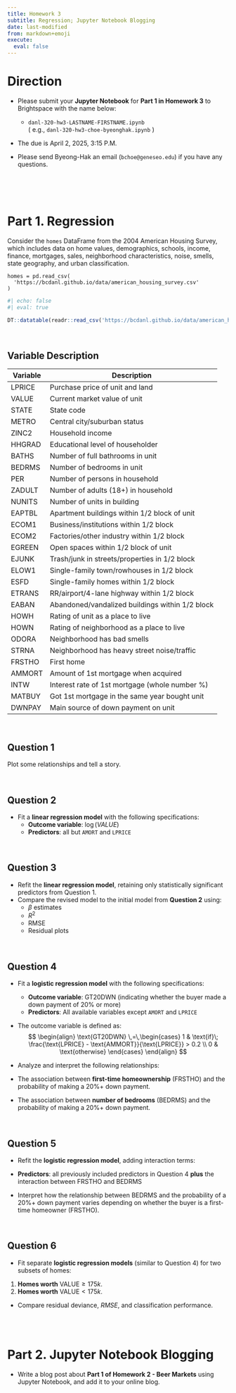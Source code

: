 ```yaml
---
title: Homework 3
subtitle: Regression; Jupyter Notebook Blogging
date: last-modified
from: markdown+emoji
execute: 
  eval: false
---
```


# Direction

- Please submit your **Jupyter Notebook** for **Part 1 in Homework 3** to Brightspace with the name below:

  - `danl-320-hw3-LASTNAME-FIRSTNAME.ipynb`\
  ( e.g., `danl-320-hw3-choe-byeonghak.ipynb` )

- The due is April 2, 2025, 3:15 P.M.

- Please send Byeong-Hak an email (`bchoe@geneseo.edu`) if you have any questions.

<br><br><br>




# Part 1. Regression

Consider the `homes` DataFrame from the 2004 American Housing Survey, which includes data on home values, demographics, schools, income, finance, mortgages, sales, neighborhood characteristics, noise, smells, state geography, and urban classification.

```.python
homes = pd.read_csv(
  'https://bcdanl.github.io/data/american_housing_survey.csv'
)
```


```r
#| echo: false
#| eval: true

DT::datatable(readr::read_csv('https://bcdanl.github.io/data/american_housing_survey.csv'))
```


<br>

## Variable Description

| Variable | Description |
|----------|------------|
| LPRICE  | Purchase price of unit and land |
| VALUE   | Current market value of unit |
| STATE   | State code |
| METRO   | Central city/suburban status |
| ZINC2   | Household income |
| HHGRAD  | Educational level of householder |
| BATHS   | Number of full bathrooms in unit |
| BEDRMS  | Number of bedrooms in unit |
| PER     | Number of persons in household |
| ZADULT  | Number of adults (18+) in household |
| NUNITS  | Number of units in building |
| EAPTBL  | Apartment buildings within 1/2 block of unit |
| ECOM1   | Business/institutions within 1/2 block |
| ECOM2   | Factories/other industry within 1/2 block |
| EGREEN  | Open spaces within 1/2 block of unit |
| EJUNK   | Trash/junk in streets/properties in 1/2 block |
| ELOW1   | Single-family town/rowhouses in 1/2 block |
| ESFD    | Single-family homes within 1/2 block |
| ETRANS  | RR/airport/4-lane highway within 1/2 block |
| EABAN   | Abandoned/vandalized buildings within 1/2 block |
| HOWH    | Rating of unit as a place to live |
| HOWN    | Rating of neighborhood as a place to live |
| ODORA   | Neighborhood has bad smells |
| STRNA   | Neighborhood has heavy street noise/traffic |
| FRSTHO  | First home |
| AMMORT  | Amount of 1st mortgage when acquired |
| INTW    | Interest rate of 1st mortgage (whole number %) |
| MATBUY  | Got 1st mortgage in the same year bought unit |
| DWNPAY  | Main source of down payment on unit |

<br>


## Question 1
Plot some relationships and tell a story.

<br>

## Question 2
- Fit a **linear regression model** with the following specifications:
  - **Outcome variable**: $\log(VALUE)$
  - **Predictors**: all but `AMORT` and `LPRICE`

<br>

## Question 3
- Refit the **linear regression model**, retaining only statistically significant predictors from Question 1. 
- Compare the revised model to the initial model from **Question 2** using:
	-	$\beta$ estimates
	-	$R^2$
	-	RMSE
	-	Residual plots

<br>

## Question 4
- Fit a **logistic regression model** with the following specifications:
  - **Outcome variable**: $\text{GT20DWN}$ (indicating whether the buyer made a down payment of 20% or more)
  - **Predictors**: All available variables except `AMORT` and `LPRICE`

- The outcome variable is defined as:
$$
\begin{align}
\text{GT20DWN} \,=\,\begin{cases}
1 & \text{if}\; \frac{\text{LPRICE} - \text{AMMORT}}{\text{LPRICE}} > 0.2 \\
0 & \text{otherwise}
\end{cases}
\end{align}
$$

-	Analyze and interpret the following relationships:
  - The association between **first-time homeownership** ($\text{FRSTHO}$) and the probability of making a 20%+ down payment.
  - The association between **number of bedrooms** ($\text{BEDRMS}$) and the probability of making a 20%+ down payment.

<br>



## Question 5
-	Refit the **logistic regression model**, adding interaction terms:
  - **Predictors**: all previously included predictors in Question 4 **plus** the interaction between $\text{FRSTHO}$ and $\text{BEDRMS}$

- Interpret how the relationship between BEDRMS and the probability of a 20%+ down payment varies depending on whether the buyer is a first-time homeowner ($\text{FRSTHO}$). 

<br>



## Question 6
-	Fit separate **logistic regression models** (similar to Question 4) for two subsets of homes:
  1. **Homes worth** $\text{VALUE} \geq 175k$. 
  2. **Homes worth** $\text{VALUE} < 175k$. 
- Compare residual deviance, $RMSE$, and classification performance.


<br><br>


# Part 2. Jupyter Notebook Blogging

- Write a blog post about **Part 1 of Homework 2 - Beer Markets** using Jupyter Notebook, and add it to your online blog.

<br>
